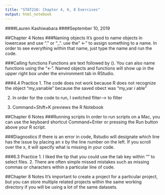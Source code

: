 ```yaml
---
title: "STAT210: Chapter 4, 6, 8 Exercises"
output: html_notebook
---
```

####Lauren Kashiwabara
####September 10, 2019

##Chapter 4 Notes
###Naming objects
It's good to name objects in lowercase and use "." or "_". use the " <-" to assign something to a name. In order to see everything within that name, just type the name and run the code.

###Calling functions 
Functions are text followed by (). You can also name functions using the "<-". Named objects and functions will show up in the upper right box under the environment tab in RStudio.

###4.4 Practice
1. The code does not work because R does not recognize the object "my_varıable" because the saved obect was "my_var _i_ able"

2. In order for the code to run, I switched fliter--> to filter

3. Command+Shift+K previews the R Notebook

##Chapter 6 Notes
###Running scripts
In order to run scripts on a Mac, you can use the keyboard shortcut Command+Enter or pressing the Run button above your R script. 

###Diagnostics
If there is an error in code, Rstudio will designate which line has the issue by placing an x by the line number on the left. If you scroll over the x, it will specify what is missing in your code. 

###6.3 Practice
1. I liked the tip that you could use the tab key within "" to select files. 
2. There are often simple missed mistakes such as missing commas or characters within a particular line of code. 

##Chapter 8 Notes
It's important to create a project for a particular project, but you can store multiple related projects within the same working directory if you will be using a lot of the same datasets. 



